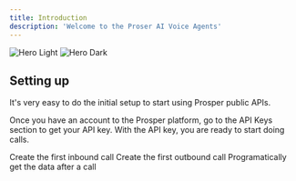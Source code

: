 ```yaml
---
title: Introduction
description: 'Welcome to the Proser AI Voice Agents'
---
```


<img
  className="block dark:hidden"
  src="/images/hero-basic2.png"
  alt="Hero Light"
/>
<img
  className="hidden dark:block"
  src="/images/hero-basic2.png"
  alt="Hero Dark"
/>

## Setting up

It's very easy to do the initial setup to start using Prosper public APIs. 

Once you have an account to the Prosper platform, go to the API Keys section to get your API key. With the API key, you are ready to start doing calls.

<CardGroup cols={2}>
  <Card
    title="Make an inbound call"
    icon="phone-arrow-down-left"
    href="https://mintlify.com/docs/quickstart"
  >
    Create the first inbound call
  </Card>
  <Card
    title="Make an outbound call"
    icon="phone-arrow-up-right"
    href="https://mintlify.com/docs/development"
  >
    Create the first outbound call
  </Card>
  <Card
    title="Get post-call logs and data"
    icon="file-export"
    href="https://mintlify.com/docs/development"
  >
    Programatically get the data after a call
  </Card>
</CardGroup>


